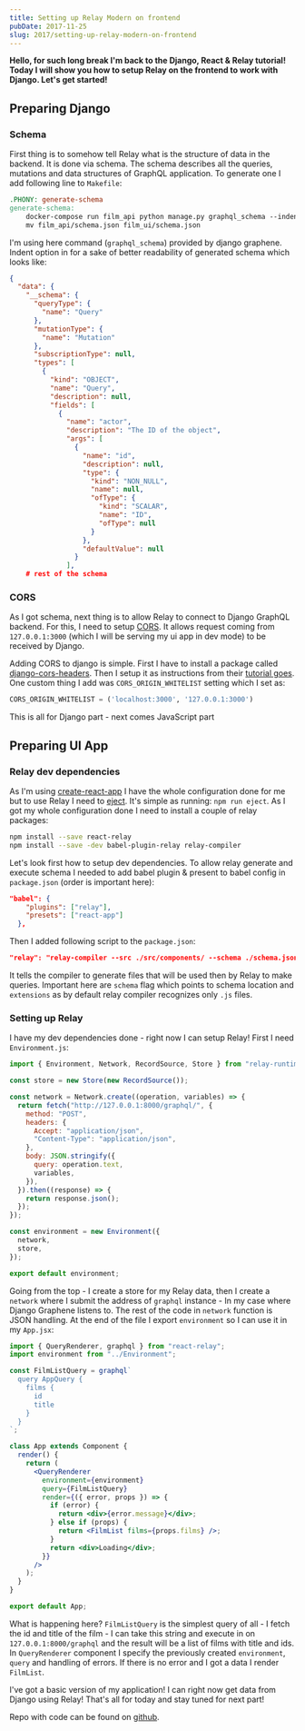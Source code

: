 ```yaml
---
title: Setting up Relay Modern on frontend
pubDate: 2017-11-25
slug: 2017/setting-up-relay-modern-on-frontend
---
```


**Hello, for such long break I'm back to the Django, React & Relay tutorial! Today I will show you
how to setup Relay on the frontend to work with Django. Let's get started!**

## Preparing Django

### Schema

First thing is to somehow tell Relay what is the structure of data in the backend. It is done via schema.
The schema describes all the queries, mutations and data structures of GraphQL application. To generate one
I add following line to `Makefile`:

```makefile
.PHONY: generate-schema
generate-schema:
	docker-compose run film_api python manage.py graphql_schema --indent 2
	mv film_api/schema.json film_ui/schema.json
```

I'm using here command (`graphql_schema`) provided by django graphene. Indent option in for a
sake of better readability of generated schema which looks like:

```json
{
  "data": {
    "__schema": {
      "queryType": {
        "name": "Query"
      },
      "mutationType": {
        "name": "Mutation"
      },
      "subscriptionType": null,
      "types": [
        {
          "kind": "OBJECT",
          "name": "Query",
          "description": null,
          "fields": [
            {
              "name": "actor",
              "description": "The ID of the object",
              "args": [
                {
                  "name": "id",
                  "description": null,
                  "type": {
                    "kind": "NON_NULL",
                    "name": null,
                    "ofType": {
                      "kind": "SCALAR",
                      "name": "ID",
                      "ofType": null
                    }
                  },
                  "defaultValue": null
                }
              ],
    # rest of the schema
```

### CORS

As I got schema, next thing is to allow Relay to connect to Django GraphQL backend. For this, I need
to setup [CORS](https://developer.mozilla.org/en-US/docs/Web/HTTP/CORS). It allows request coming
from `127.0.0.1:3000` (which I will be serving my ui app in dev mode) to be received by Django.

Adding CORS to django is simple. First I have to install a package called [django-cors-headers](https://github.com/OttoYiu/django-cors-headers).
Then I setup it as instructions from their [tutorial goes](https://github.com/OttoYiu/django-cors-headers#setup).
One custom thing I add was `CORS_ORIGIN_WHITELIST` setting which I set as:

```python
CORS_ORIGIN_WHITELIST = ('localhost:3000', '127.0.0.1:3000')
```

This is all for Django part - next comes JavaScript part

## Preparing UI App

### Relay dev dependencies

As I'm using [create-react-app](https://github.com/facebookincubator/create-react-app) I have the whole
configuration done for me but to use Relay I need to [eject](https://github.com/facebookincubator/create-react-app#converting-to-a-custom-setup).
It's simple as running: `npm run eject`. As I got my whole configuration done I need to install a couple
of relay packages:

```bash
npm install --save react-relay
npm install --save -dev babel-plugin-relay relay-compiler
```

Let's look first how to setup dev dependencies. To allow relay generate and execute schema I needed
to add babel plugin & present to babel config in `package.json` (order is important here):

```json
"babel": {
    "plugins": ["relay"],
    "presets": ["react-app"]
  },
```

Then I added following script to the `package.json`:

```json
"relay": "relay-compiler --src ./src/components/ --schema ./schema.json --extensions jsx"
```

It tells the compiler to generate files that will be used then by Relay to make queries. Important here
are `schema` flag which points to schema location and `extensions` as by default relay compiler
recognizes only `.js` files.

### Setting up Relay

I have my dev dependencies done - right now I can setup Relay! First I need `Environment.js`:

```js
import { Environment, Network, RecordSource, Store } from "relay-runtime";

const store = new Store(new RecordSource());

const network = Network.create((operation, variables) => {
  return fetch("http://127.0.0.1:8000/graphql/", {
    method: "POST",
    headers: {
      Accept: "application/json",
      "Content-Type": "application/json",
    },
    body: JSON.stringify({
      query: operation.text,
      variables,
    }),
  }).then((response) => {
    return response.json();
  });
});

const environment = new Environment({
  network,
  store,
});

export default environment;
```

Going from the top - I create a store for my Relay data, then I create a `network` where I submit
the address of `graphql` instance - In my case where Django Graphene listens to. The rest of the code in
`network` function is JSON handling. At the end of the file I export `environment` so I can use
it in my `App.jsx`:

```jsx
import { QueryRenderer, graphql } from "react-relay";
import environment from "../Environment";

const FilmListQuery = graphql`
  query AppQuery {
    films {
      id
      title
    }
  }
`;

class App extends Component {
  render() {
    return (
      <QueryRenderer
        environment={environment}
        query={FilmListQuery}
        render={({ error, props }) => {
          if (error) {
            return <div>{error.message}</div>;
          } else if (props) {
            return <FilmList films={props.films} />;
          }
          return <div>Loading</div>;
        }}
      />
    );
  }
}

export default App;
```

What is happening here? `FilmListQuery` is the simplest query of all - I fetch the id and title
of the film - I can take this string and execute in on `127.0.0.1:8000/graphql` and the result will
be a list of films with title and ids. In `QueryRenderer` component I specify the previously created
`environment`, `query` and handling of errors. If there is no error and I got a data I render `FilmList`.

I've got a basic version of my application! I can right now get data from Django using Relay! That's
all for today and stay tuned for next part!

Repo with code can be found on
[github](https://github.com/krzysztofzuraw/personal-blog-projects/tree/master/blog_django_graphql_react_relay).
